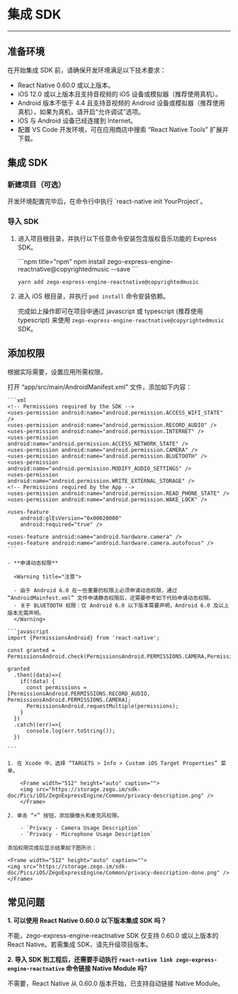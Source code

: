 # 集成 SDK

- - -

## 准备环境

在开始集成 SDK 前，请确保开发环境满足以下技术要求：

* React Native 0.60.0 或以上版本。 
* iOS 12.0 或以上版本且支持音视频的 iOS 设备或模拟器（推荐使用真机）。
* Android 版本不低于 4.4 且支持音视频的 Android 设备或模拟器（推荐使用真机），如果为真机，请开启“允许调试”选项。
* iOS 与 Android 设备已经连接到 Internet。
* 配置 VS Code 开发环境，可在应用商店中搜索 “React Native Tools” 扩展并下载。


## 集成 SDK

###  新建项目（可选）

<Accordion title="此步骤以如何创建新项目为例，如果是集成到已有项目，可忽略此步。" defaultOpen="false">
开发环境配置完毕后，在命令行中执行 `react-native init YourProject`。
</Accordion>


###  导入 SDK 

1. 进入项目根目录，并执行以下任意命令安装包含版权音乐功能的 Express SDK。

    <CodeGroup>
    ```npm title="npm"
    npm install zego-express-engine-reactnative@copyrightedmusic --save
    ```
    
    ```yarn title="yarn"
    yarn add zego-express-engine-reactnative@copyrightedmusic
    ```
    </CodeGroup>



2. 进入 iOS 根目录，并执行 `pod install` 命令安装依赖。

    完成如上操作即可在项目中通过 javascript 或 typescript (推荐使用 typescript) 来使用 `zego-express-engine-reactnative@copyrightedmusic` SDK。 

## 添加权限

根据实际需要，设置应用所需权限。

<Tabs>
<Tab title="Android">
打开 “app/src/main/AndroidManifest.xml” 文件，添加如下内容：

    ```xml
    <!-- Permissions required by the SDK -->
    <uses-permission android:name="android.permission.ACCESS_WIFI_STATE" />
    <uses-permission android:name="android.permission.RECORD_AUDIO" />
    <uses-permission android:name="android.permission.INTERNET" />
    <uses-permission android:name="android.permission.ACCESS_NETWORK_STATE" />
    <uses-permission android:name="android.permission.CAMERA" />
    <uses-permission android:name="android.permission.BLUETOOTH" />
    <uses-permission android:name="android.permission.MODIFY_AUDIO_SETTINGS" />
    <uses-permission android:name="android.permission.WRITE_EXTERNAL_STORAGE" />
    <!-- Permissions required by the App -->
    <uses-permission android:name="android.permission.READ_PHONE_STATE" />
    <uses-permission android:name="android.permission.WAKE_LOCK" />

    <uses-feature
        android:glEsVersion="0x00020000"
        android:required="true" />

    <uses-feature android:name="android.hardware.camera" />
    <uses-feature android:name="android.hardware.camera.autofocus" />
    ```

    - **申请动态权限**
    
      <Warning title="注意">
  
      - 由于 Android 6.0 在一些重要的权限上必须申请动态权限，通过 “AndroidMainfest.xml” 文件申请静态权限后，还需要参考如下代码申请动态权限。
      - 关于 BLUETOOTH 权限：仅 Android 6.0 以下版本需要声明，Android 6.0 及以上版本无需声明。
      </Warning>

    ```javascript
    import {PermissionsAndroid} from 'react-native';

    const granted = PermissionsAndroid.check(PermissionsAndroid.PERMISSIONS.CAMERA,PermissionsAndroid.RECORD_AUDIO);

    granted
      .then((data)=>{
        if(!data) {
          const permissions = [PermissionsAndroid.PERMISSIONS.RECORD_AUDIO, PermissionsAndroid.PERMISSIONS.CAMERA];
          PermissionsAndroid.requestMultiple(permissions);
        }
      })
      .catch((err)=>{    
          console.log(err.toString());
      })
      
    ```
</Tab>
<Tab title="iOS">

    1. 在 Xcode 中，选择 “TARGETS > Info > Custom iOS Target Properties” 菜单。

        <Frame width="512" height="auto" caption="">
        <img src="https://storage.zego.im/sdk-doc/Pics/iOS/ZegoExpressEngine/Common/privacy-description.png" />
        </Frame>

    2. 单击 “+” 按钮，添加摄像头和麦克风权限。
    
        - `Privacy - Camera Usage Description`
        - `Privacy - Microphone Usage Description`

    添加权限完成后显示结果如下图所示：

    <Frame width="512" height="auto" caption="">
    <img src="https://storage.zego.im/sdk-doc/Pics/iOS/ZegoExpressEngine/Common/privacy-description-done.png" />
    </Frame>
</Tab>
</Tabs>

## 常见问题

**1. 可以使用 React Native 0.60.0 以下版本集成 SDK 吗？**

不能，zego-express-engine-reactnative SDK 仅支持 0.60.0 或以上版本的 React Native。若需集成 SDK，请先升级项目版本。


**2. 导入 SDK 到工程后，还需要手动执行 `react-native link zego-express-engine-reactnative` 命令链接 Native Module 吗?** 

不需要，React Native 从 0.60.0 版本开始，已支持自动链接 Native Module。
